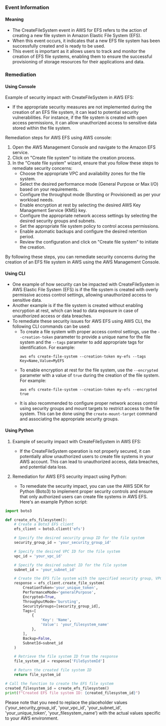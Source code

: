 
### Event Information

#### Meaning

- The CreateFileSystem event in AWS for EFS refers to the action of creating a new file system in Amazon Elastic File System (EFS).
- When this event occurs, it indicates that a new EFS file system has been successfully created and is ready to be used.
- This event is important as it allows users to track and monitor the creation of EFS file systems, enabling them to ensure the successful provisioning of storage resources for their applications and data.

### Remediation

#### Using Console

Example of security impact with CreateFileSystem in AWS EFS:
- If the appropriate security measures are not implemented during the creation of an EFS file system, it can lead to potential security vulnerabilities. For instance, if the file system is created with open access permissions, it can allow unauthorized access to sensitive data stored within the file system.

Remediation steps for AWS EFS using AWS console:
1. Open the AWS Management Console and navigate to the Amazon EFS service.
2. Click on "Create file system" to initiate the creation process.
3. In the "Create file system" wizard, ensure that you follow these steps to remediate security concerns:
   - Choose the appropriate VPC and availability zones for the file system.
   - Select the desired performance mode (General Purpose or Max I/O) based on your requirements.
   - Configure the throughput mode (Bursting or Provisioned) as per your workload needs.
   - Enable encryption at rest by selecting the desired AWS Key Management Service (KMS) key.
   - Configure the appropriate network access settings by selecting the desired security groups and subnets.
   - Set the appropriate file system policy to control access permissions.
   - Enable automatic backups and configure the desired retention period.
   - Review the configuration and click on "Create file system" to initiate the creation.

By following these steps, you can remediate security concerns during the creation of an EFS file system in AWS using the AWS Management Console.

#### Using CLI

- One example of how security can be impacted with CreateFileSystem in AWS Elastic File System (EFS) is if the file system is created with overly permissive access control settings, allowing unauthorized access to sensitive data.
- Another example is if the file system is created without enabling encryption at rest, which can lead to data exposure in case of unauthorized access or data breaches.
- To remediate these security issues for AWS EFS using AWS CLI, the following CLI commands can be used:
  - To create a file system with proper access control settings, use the `--creation-token` parameter to provide a unique name for the file system and the `--tags` parameter to add appropriate tags for identification. For example:
    ```
    aws efs create-file-system --creation-token my-efs --tags Key=Name,Value=MyEFS
    ```
  - To enable encryption at rest for the file system, use the `--encrypted` parameter with a value of `true` during the creation of the file system. For example:
    ```
    aws efs create-file-system --creation-token my-efs --encrypted true
    ```
  - It is also recommended to configure proper network access control using security groups and mount targets to restrict access to the file system. This can be done using the `create-mount-target` command and associating the appropriate security groups.

#### Using Python

1. Example of security impact with CreateFileSystem in AWS EFS:
   - If the CreateFileSystem operation is not properly secured, it can potentially allow unauthorized users to create file systems in your AWS account. This can lead to unauthorized access, data breaches, and potential data loss.

2. Remediation for AWS EFS security impact using Python:
   - To remediate the security impact, you can use the AWS SDK for Python (Boto3) to implement proper security controls and ensure that only authorized users can create file systems in AWS EFS. Here's an example Python script:

```python
import boto3

def create_efs_filesystem():
    # Create a Boto3 EFS client
    efs_client = boto3.client('efs')

    # Specify the desired security group ID for the file system
    security_group_id = 'your_security_group_id'

    # Specify the desired VPC ID for the file system
    vpc_id = 'your_vpc_id'

    # Specify the desired subnet ID for the file system
    subnet_id = 'your_subnet_id'

    # Create the EFS file system with the specified security group, VPC, and subnet
    response = efs_client.create_file_system(
        CreationToken='your_unique_token',
        PerformanceMode='generalPurpose',
        Encrypted=True,
        ThroughputMode='bursting',
        SecurityGroups=[security_group_id],
        Tags=[
            {
                'Key': 'Name',
                'Value': 'your_filesystem_name'
            },
        ],
        Backup=False,
        SubnetId=subnet_id
    )

    # Retrieve the file system ID from the response
    file_system_id = response['FileSystemId']

    # Return the created file system ID
    return file_system_id

# Call the function to create the EFS file system
created_filesystem_id = create_efs_filesystem()
print(f"Created EFS file system ID: {created_filesystem_id}")
```

Please note that you need to replace the placeholder values ('your_security_group_id', 'your_vpc_id', 'your_subnet_id', 'your_unique_token', 'your_filesystem_name') with the actual values specific to your AWS environment.

